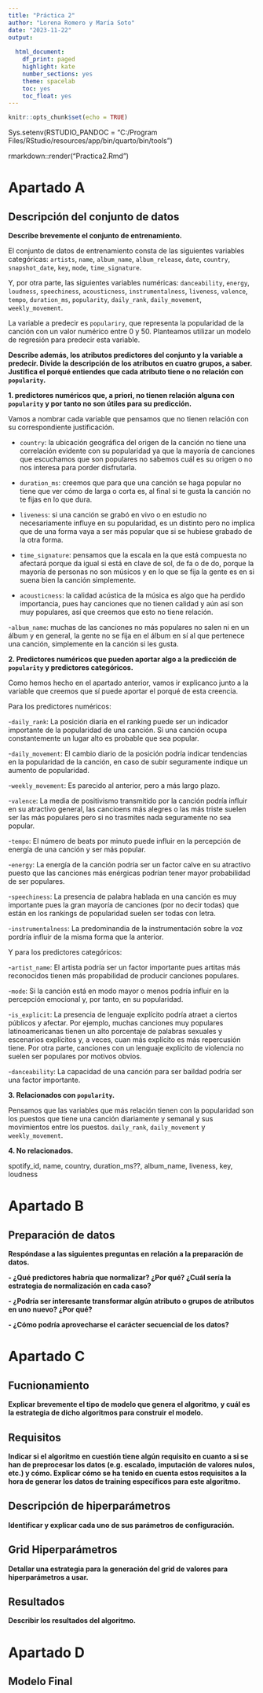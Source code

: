 ```yaml
---
title: "Práctica 2"
author: "Lorena Romero y María Soto"
date: "2023-11-22"
output:
  
  html_document:
    df_print: paged
    highlight: kate
    number_sections: yes
    theme: spacelab
    toc: yes
    toc_float: yes
---
```


```r
knitr::opts_chunk$set(echo = TRUE)
```

Sys.setenv(RSTUDIO_PANDOC = "C:/Program Files/RStudio/resources/app/bin/quarto/bin/tools")

rmarkdown::render("Practica2.Rmd")



# Apartado A
## Descripción del conjunto de datos
**Describe brevemente el conjunto de entrenamiento.**

El conjunto de datos de entrenamiento consta de las siguientes variables categóricas:
`artists`, `name`, `album_name`, `album_release`, `date`, `country`, `snapshot_date`, `key`, `mode`, `time_signature`.

Y, por otra parte, las siguientes variables numéricas:
`danceability`, `energy`, `loudness`, `speechiness`, `acousticness`, `instrumentalness`, `liveness`, `valence`, `tempo`, `duration_ms`, `popularity`, `daily_rank`, `daily_movement`, `weekly_movement`.

La variable a predecir es `populariry`, que representa la popularidad de la canción con un valor numérico entre 0 y 50. Planteamos utilizar un modelo de regresión para predecir esta variable.

**Describe además, los atributos predictores del conjunto y la variable a predecir. Divide la descripción de los atributos en cuatro grupos, a saber. Justifica el porqué entiendes que cada atributo tiene o no relación con `popularity`.**

**1. predictores numéricos que, a priori, no tienen relación alguna con `popularity` y por tanto no son útiles para su predicción.**

Vamos a nombrar cada variable que pensamos que no tienen relación con su correspondiente justificación.

- `country`: la ubicación geográfica del origen de la canción no tiene una correlación evidente con su popularidad ya que la mayoría de canciones que escuchamos que son populares no sabemos cuál es su origen o no nos interesa para porder disfrutarla.

- `duration_ms`: creemos que para que una canción se haga popular no tiene que ver cómo de larga o corta es, al final si te gusta la canción no te fijas en lo que dura.

- `liveness`: si una canción se grabó en vivo o en estudio no necesariamente influye en su popularidad, es un distinto pero no implica que de una forma vaya a ser más popular que si se hubiese grabado de la otra forma.

- `time_signature`: pensamos que la escala en la que está compuesta no afectará porque da igual si está en clave de sol, de fa o de do, porque la mayoría de personas no son músicos y en lo que se fija la gente es en si suena bien la canción simplemente.

- `acousticness`: la calidad acústica de la música es algo que ha perdido importancia, pues hay canciones que no tienen calidad y aún así son muy populares, así que creemos que esto no tiene relación.

-`album_name`: muchas de las canciones no más populares no salen ni en un álbum y en general, la gente no se fija en el álbum en sí al que pertenece una canción, simplemente en la canción si les gusta. 

**2. Predictores numéricos que pueden aportar algo a la predicción de `popularity` y predictores categóricos.**

Como hemos hecho en el apartado anterior, vamos ir explicanco junto a la variable que creemos que sí puede aportar el porqué de esta creencia.

Para los predictores numéricos:

-`daily_rank`: La posición diaria en el ranking puede ser un indicador importante de la popularidad de una canción. Si una canción ocupa constantemente un lugar alto es probable que sea popular.

-`daily_movement`: El cambio diario de la posición podría indicar tendencias en la popularidad de la canción, en caso de subir seguramente indique un aumento de popularidad.

-`weekly_movement`: Es parecido al anterior, pero a más largo plazo.

-`valence`: La media de positivismo transmitido por la canción podría influir en su atractivo general, las cancioens más alegres o las más triste suelen ser las más populares pero si no trasmites nada seguramente no sea popular.

-`tempo`: El número de beats por minuto puede influir en la percepción de energía de una canción y ser más popular.

-`energy`: La energía de la canción podría ser un factor calve en su atractivo puesto que las canciones más enérgicas podrían tener mayor probabilidad de ser populares.

-`speechiness`: La presencia de palabra hablada en una canción es muy importante pues la gran mayoría de canciones (por no decir todas) que están en los rankings de popularidad suelen ser todas con letra.

-`instrumentalness`: La predominandia de la instrumentación sobre la voz pordría influir de la misma forma que la anterior.

Y para los predictores categóricos:

-`artist_name`: El artista podría ser un factor importante pues artitas más reconocidos tienen más propabilidad de producir canciones populares.

-`mode`: Si la canción está en modo mayor o menos podría influir en la percepción emocional y, por tanto, en su popularidad.

-`is_explicit`: La presencia de lenguaje explícito podría atraet a ciertos públicos y afectar. Por ejemplo, muchas canciones muy populares latinoamericanas tienen un alto porcentaje de palabras sexuales y escenarios explícitos y, a veces, cuan más explícito es más repercusión tiene. Por otra parte, canciones con un lenguaje explícito de violencia no suelen ser populares por motivos obvios.

-`danceability`: La capacidad de una canción para ser baildad podría ser una factor importante.

**3. Relacionados con `popularity`.**

Pensamos que las variables que más relación tienen con la popularidad son los puestos que tiene una canción diariamente y semanal y sus movimientos entre los puestos. `daily_rank`, `daily_movement` y `weekly_movement`.


**4. No relacionados.**

spotify_id, name, country, duration_ms??, album_name, liveness, key, loudness

# Apartado B
## Preparación de datos
**Respóndase a las siguientes preguntas en relación a la preparación de datos.**

**- ¿Qué predictores habría que normalizar? ¿Por qué? ¿Cuál sería la estrategia de normalización en cada caso?**

**- ¿Podría ser interesante transformar algún atributo o grupos de atributos en uno nuevo? ¿Por qué?**

**- ¿Cómo podría aprovecharse el carácter secuencial de los datos?**


# Apartado C
## Fucnionamiento
**Explicar brevemente el tipo de modelo que genera el algoritmo, y cuál es la estrategia de dicho algoritmos para construir el modelo.**

## Requisitos
**Indicar si el algoritmo en cuestión tiene algún requisito en cuanto a si se han de preprocesar los datos (e.g. escalado, imputación de valores nulos, etc.) y cómo. Explicar cómo se ha tenido en cuenta estos requisitos a la hora de generar los datos de training específicos para este algoritmo.**

## Descripción de hiperparámetros
**Identificar y explicar cada uno de sus parámetros de configuración.**

## Grid Hiperparámetros
**Detallar una estrategia para la generación del grid de valores para hiperparámetros a usar.**

## Resultados
**Describir los resultados del algoritmo.**

# Apartado D
## Modelo Final